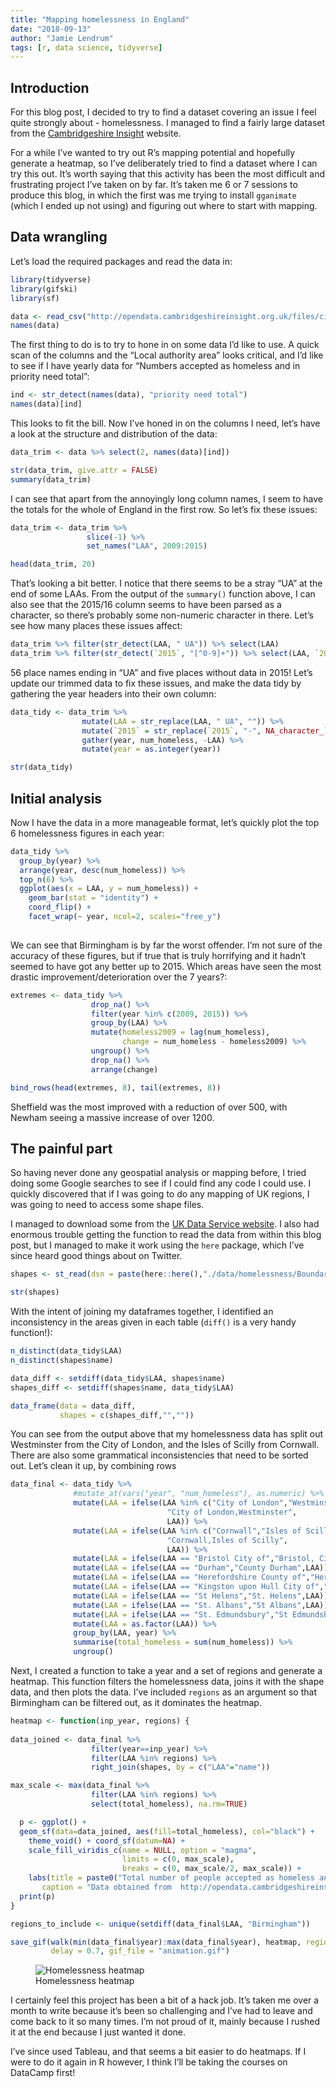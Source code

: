 ```yaml
---
title: "Mapping homelessness in England"
date: "2018-09-13"
author: "Jamie Lendrum"
tags: [r, data science, tidyverse]
---
```


## Introduction
For this blog post, I decided to try to find a dataset covering an issue I feel quite strongly about - homelessness. I managed to find a fairly large dataset from the [Cambridgeshire Insight](http://opendata.cambridgeshireinsight.org.uk/dataset/homelessness-england) website.

For a while I've wanted to try out R's mapping potential and hopefully generate a heatmap, so I've deliberately tried to find a dataset where I can try this out. It's worth saying that this activity has been the most difficult and frustrating project I've taken on by far. It's taken me 6 or 7 sessions to produce this blog, in which the first was me trying to install `gganimate` (which I ended up not using) and figuring out where to start with mapping. 

## Data wrangling
Let's load the required packages and read the data in:

```r
library(tidyverse)
library(gifski)
library(sf)

data <- read_csv("http://opendata.cambridgeshireinsight.org.uk/files/ci_opendata/P1E-%20national-%20homelessness-CLG-tab784-to2016_1.csv")
names(data)
```

The first thing to do is to try to hone in on some data I'd like to use. A quick scan of the columns and the "Local authority area" looks critical, and I'd like to see if I have yearly data for "Numbers accepted as homeless and in priority need total":

```r
ind <- str_detect(names(data), "priority need total")
names(data)[ind]
```

This looks to fit the bill. Now I've honed in on the columns I need, let's have a look at the structure and distribution of the data:

```r
data_trim <- data %>% select(2, names(data)[ind])

str(data_trim, give.attr = FALSE)
summary(data_trim)

```

I can see that apart from the annoyingly long column names, I seem to have the totals for the whole of England in the first row. So let's fix these issues:

```r
data_trim <- data_trim %>%
                 slice(-1) %>%
                 set_names("LAA", 2009:2015)

head(data_trim, 20)
```

That's looking a bit better. I notice that there seems to be a stray "UA" at the end of some LAAs.  From the output of the `summary()` function above, I can also see that the 2015/16 column seems to have been parsed as a character, so there's probably some non-numeric character in there. Let's see how many places these issues affect:

```r
data_trim %>% filter(str_detect(LAA, " UA")) %>% select(LAA)
data_trim %>% filter(str_detect(`2015`, "[^0-9]+")) %>% select(LAA, `2015`)
```

56 place names ending in "UA" and five places without data in 2015! Let's update our trimmed data to fix these issues, and make the data tidy by gathering the year headers into their own column:

```r
data_tidy <- data_trim %>%
                mutate(LAA = str_replace(LAA, " UA", "")) %>%
                mutate(`2015` = str_replace(`2015`, "-", NA_character_) %>% as.integer()) %>%
                gather(year, num_homeless, -LAA) %>%
                mutate(year = as.integer(year))

str(data_tidy)

```

## Initial analysis
Now I have the data in a more manageable format, let's quickly plot the top 6 homelessness figures in each year:

```r
data_tidy %>%
  group_by(year) %>%
  arrange(year, desc(num_homeless)) %>% 
  top_n(6) %>%
  ggplot(aes(x = LAA, y = num_homeless)) +
    geom_bar(stat = "identity") +
    coord_flip() +
    facet_wrap(~ year, ncol=2, scales="free_y")
  
```

We can see that Birmingham is by far the worst offender. I'm not sure of the accuracy of these figures, but if true that is truly horrifying and it hadn't seemed to have got any better up to 2015. Which areas have seen the most drastic improvement/deterioration over the 7 years?:

```r
extremes <- data_tidy %>%
                  drop_na() %>%
                  filter(year %in% c(2009, 2015)) %>%
                  group_by(LAA) %>%
                  mutate(homeless2009 = lag(num_homeless),
                         change = num_homeless - homeless2009) %>% 
                  ungroup() %>%
                  drop_na() %>%
                  arrange(change)

bind_rows(head(extremes, 8), tail(extremes, 8))

```

Sheffield was the most improved with a reduction of over 500, with Newham seeing a massive increase of over 1200.

## The painful part
So having never done any geospatial analysis or mapping before, I tried doing some Google searches to see if I could find any code I could use. I quickly discovered that if I was going to do any mapping of UK regions, I was going to need to access some shape files.

I managed to download some from the [UK Data Service website](https://borders.ukdataservice.ac.uk/bds.html). I also had enormous trouble getting the function to read the data from within this blog post, but I managed to make it work using the `here` package, which I've since heard good things about on Twitter.

```r
shapes <- st_read(dsn = paste(here::here(),"./data/homelessness/BoundaryData", sep="/"), layer = "infuse_dist_lyr_2011") %>% arrange(name)

str(shapes)

```

With the intent of joining my dataframes together, I identified an inconsistency in the areas given in each table (`diff()` is a very handy function!):

```r
n_distinct(data_tidy$LAA)
n_distinct(shapes$name)

data_diff <- setdiff(data_tidy$LAA, shapes$name)
shapes_diff <- setdiff(shapes$name, data_tidy$LAA)

data_frame(data = data_diff,
           shapes = c(shapes_diff,"",""))
```

You can see from the output above that my homelessness data has split out Westminster from the City of London, and the Isles of Scilly from Cornwall. There are also some grammatical inconsistencies that need to be sorted out. Let's clean it up, by combining rows

```r
data_final <- data_tidy %>%
              #mutate_at(vars("year", "num_homeless"), as.numeric) %>% 
              mutate(LAA = ifelse(LAA %in% c("City of London","Westminster"),
                                   "City of London,Westminster",
                                   LAA)) %>%
              mutate(LAA = ifelse(LAA %in% c("Cornwall","Isles of Scilly"),
                                   "Cornwall,Isles of Scilly",
                                   LAA)) %>%
              mutate(LAA = ifelse(LAA == "Bristol City of","Bristol, City of",LAA)) %>% 
              mutate(LAA = ifelse(LAA == "Durham","County Durham",LAA)) %>%
              mutate(LAA = ifelse(LAA == "Herefordshire County of","Herefordshire, County of",LAA)) %>%
              mutate(LAA = ifelse(LAA == "Kingston upon Hull City of","Kingston upon Hull, City of",LAA)) %>%
              mutate(LAA = ifelse(LAA == "St Helens","St. Helens",LAA)) %>%
              mutate(LAA = ifelse(LAA == "St. Albans","St Albans",LAA)) %>%
              mutate(LAA = ifelse(LAA == "St. Edmundsbury","St Edmundsbury",LAA)) %>%
              mutate(LAA = as.factor(LAA)) %>%
              group_by(LAA, year) %>% 
              summarise(total_homeless = sum(num_homeless)) %>%
              ungroup()

```

Next, I created a function to take a year and a set of regions and generate a heatmap. This function filters the homelessness data, joins it with the shape data, and then plots the data. I've included `regions` as an argument so that Birmingham can be filtered out, as it dominates the heatmap.


```r
heatmap <- function(inp_year, regions) {
  
data_joined <- data_final %>%
                  filter(year==inp_year) %>%
                  filter(LAA %in% regions) %>%
                  right_join(shapes, by = c("LAA"="name"))

max_scale <- max(data_final %>%
                  filter(LAA %in% regions) %>%
                  select(total_homeless), na.rm=TRUE)

  p <- ggplot() +
  geom_sf(data=data_joined, aes(fill=total_homeless), col="black") +
    theme_void() + coord_sf(datum=NA) + 
    scale_fill_viridis_c(name = NULL, option = "magma",
                         limits = c(0, max_scale),
                         breaks = c(0, max_scale/2, max_scale)) +
    labs(title = paste0("Total number of people accepted as homeless and in priority need in England in ",inp_year),
       caption = "Data obtained from  http://opendata.cambridgeshireinsight.org.uk/dataset/homelessness-england")
  print(p)
}

regions_to_include <- unique(setdiff(data_final$LAA, "Birmingham"))

save_gif(walk(min(data_final$year):max(data_final$year), heatmap, regions = regions_to_include), 
         delay = 0.7, gif_file = "animation.gif")
```

![Homelessness heatmap](/img/homelessness.gif)

I certainly feel this project has been a bit of a hack job. It's taken me over a month to write because it's been so challenging and I've had to leave and come back to it so many times. I'm not proud of it, mainly because I rushed it at the end because I just wanted it done.

I've since used Tableau, and that seems a bit easier to do heatmaps. If I were to do it again in R however, I think I'll be taking the courses on DataCamp first!
